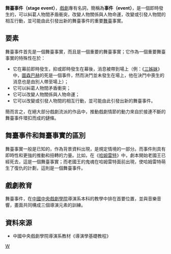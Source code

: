 {{article issues
|
{{Expand|time=2011-03-25T08:22:02+00:00}}
{{Refimprove|time=2011-03-25T08:22:02+00:00}}
}}
'''舞臺事件（stage event）'''，[[戲劇|戲劇]]專有名詞，簡稱為'''事件（event）'''，是一個即時發生的，可以糾葛人物間矛盾衝突，改變人物關係與人物命運，改變或引發人物間的相互行動，並可能由此引發出新的舞臺事件的重要[[舞臺|舞臺]]事實。

==要素==
舞臺事件首先是一個舞臺事實，而且是一個重要的舞臺事實；它作為一個重要舞臺事實的特殊性在於：
*它在幕前即時發生，抑或即時發生在幕後，消息被帶到場上（例：《[[三姊妹|三姊妹]]》中，[[圖森巴赫|圖森巴赫]]的死是一個事件，然而決鬥並未發生在場上，他在決鬥中喪生的消息也是由別人帶至場上）；
*它可以糾葛人物間矛盾衝突；
*它可以改變人物關係與人物命運；
*它可以改變或引發人物間的相互行動，並可能由此引發出新的舞臺事件。
簡而言之，在絕大部分戲劇流派的作品中，推動戲劇情節的動力來自於接連不斷的舞臺事件環扣而成的鏈條。

==舞臺事件和舞臺事實的區別==
舞臺事實一般是已知的，作為背景資料出現，是規定情境的一部分。而事件則具有即時性和更強的推動和扭轉的力量。比如，在《[[哈姆雷特|哈姆雷特]]》中，劇本開始老國王已經死去，這是一個舞臺事實；而老國王的鬼魂在哈姆雷特面前出現，使哈姆雷特萌生了復仇的計劃，這則是一個舞臺事件。

==戲劇教育==
舞臺事件，在[[中國|中國]][[中央戲劇學院|中央戲劇學院]]導演系本科的教學中排在首要位置，並與音樂音響，畫面共同構成三個導演元素的訓練。

==資料來源==
*中國中央戲劇學院導演系教材《導演學基礎教程》

[[Category:戏剧|W]]